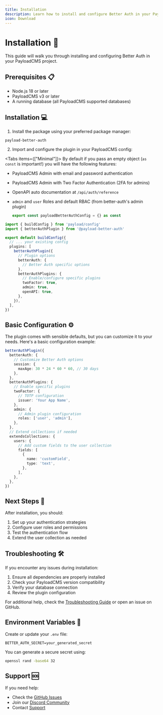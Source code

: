 ```yaml
---
title: Installation
description: Learn how to install and configure Better Auth in your PayloadCMS project
icon: Download
---
```


# Installation 🚀

This guide will walk you through installing and configuring Better Auth in your PayloadCMS project.

## Prerequisites 📋

- Node.js 18 or later
- PayloadCMS v3 or later
- A running database (all PayloadCMS supported databases)

## Installation 💻

1. Install the package using your preferred package manager:

```package-install
payload-better-auth
```

2. Import and configure the plugin in your PayloadCMS config:


<Tabs items={["Minimal"]}>
  <Tab value="minimal" title="Minimal">
  By default if you pass an empty object (`as const` is important!) you will have the following features:

  - PayloadCMS Admin with email and password authentication
  - PayloadCMS Admin with Two Factor Authentication (2FA for admins)
  - OpenAPI auto documentation at `/api/auth/reference`
  - `admin` and `user` Roles and default RBAC (from better-auth's admin plugin)

    ```ts title="@/lib/payload-better-auth.conf.ts"
    export const payloadBetterAuthConfig = {} as const
    ```
  </Tab>
</Tabs>

```ts
import { buildConfig } from 'payload/config'
import { betterAuthPlugin } from '@payload-better-auth'

export default buildConfig({
  // ... your existing config
  plugins: [
    betterAuthPlugin({
      // Plugin options
      betterAuth: {
        // Better Auth specific options
      },
      betterAuthPlugins: {
        // Enable/configure specific plugins
        twoFactor: true,
        admin: true,
        openAPI: true,
      },
    }),
  ],
})
```

## Basic Configuration ⚙️

The plugin comes with sensible defaults, but you can customize it to your needs. Here's a basic configuration example:

```ts
betterAuthPlugin({
  betterAuth: {
    // Customize Better Auth options
    session: {
      maxAge: 30 * 24 * 60 * 60, // 30 days
    },
  },
  betterAuthPlugins: {
    // Enable specific plugins
    twoFactor: {
      // TOTP configuration
      issuer: 'Your App Name',
    },
    admin: {
      // Admin plugin configuration
      roles: ['user', 'admin'],
    },
  },
  // Extend collections if needed
  extendsCollections: {
    users: {
      // Add custom fields to the user collection
      fields: [
        {
          name: 'customField',
          type: 'text',
        },
      ],
    },
  },
})
```

## Next Steps 📝

After installation, you should:

1. Set up your authentication strategies
2. Configure user roles and permissions
3. Test the authentication flow
4. Extend the user collection as needed

<Cards>
  <Card
    title="Configuration Guide"
    href="/docs/configuration/plugin-options"
    description="Learn about all available configuration options"
  />
  <Card
    title="Authentication Strategies"
    href="/docs/features/authentication-strategies"
    description="Explore available authentication methods"
  />
  <Card
    title="Security Best Practices"
    href="/docs/advanced/security"
    description="Follow security guidelines for your implementation"
  />
</Cards>

## Troubleshooting 🛠️

If you encounter any issues during installation:

1. Ensure all dependencies are properly installed
2. Check your PayloadCMS version compatibility
3. Verify your database connection
4. Review the plugin configuration

For additional help, check the [Troubleshooting Guide](/docs/advanced/troubleshooting) or open an issue on GitHub.

## Environment Variables 🔑

Create or update your `.env` file:

```
BETTER_AUTH_SECRET=your_generated_secret
```

You can generate a secure secret using:
```bash
openssl rand -base64 32
```

## Support 🆘

If you need help:

- Check the [GitHub Issues](https://github.com/b3nab/payload-better-auth/issues)
- Join our [Discord Community](https://discord.gg/your-server)
- Contact [Support](mailto:support@example.com)